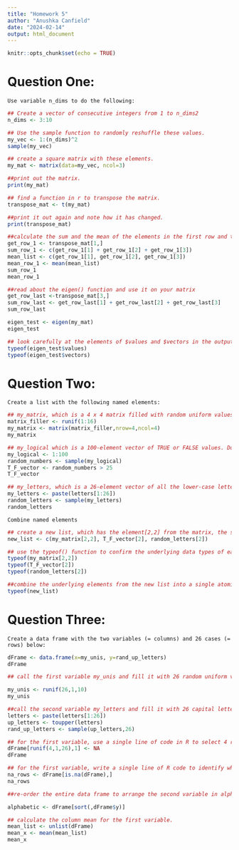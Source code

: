 ```yaml
---
title: "Homework 5"
author: "Anushka Canfield"
date: "2024-02-14"
output: html_document
---
```


```r
knitr::opts_chunk$set(echo = TRUE)
```

# Question One: 
```
Use variable n_dims to do the following:
```
```r
## Create a vector of consecutive integers from 1 to n_dims2
n_dims <- 3:10

## Use the sample function to randomly reshuffle these values.
my_vec <- 1:(n_dims)^2
sample(my_vec)

## create a square matrix with these elements.
my_mat <- matrix(data=my_vec, ncol=3)

##print out the matrix.
print(my_mat)

## find a function in r to transpose the matrix.
transpose_mat <- t(my_mat)

##print it out again and note how it has changed.
print(transpose_mat)

##calculate the sum and the mean of the elements in the first row and then the last row.
get_row_1 <- transpose_mat[1,]
sum_row_1 <- c(get_row_1[1] + get_row_1[2] + get_row_1[3])
mean_list <- c(get_row_1[1], get_row_1[2], get_row_1[3])
mean_row_1 <- mean(mean_list)
sum_row_1
mean_row_1

##read about the eigen() function and use it on your matrix
get_row_last <-transpose_mat[3,]
sum_row_last <- get_row_last[1] + get_row_last[2] + get_row_last[3]
sum_row_last

eigen_test <- eigen(my_mat)
eigen_test

## look carefully at the elements of $values and $vectors in the output. What kind of numbers are these?
typeof(eigen_test$values)
typeof(eigen_test$vectors)

```

# Question Two:
```
Create a list with the following named elements:
```

```r
## my_matrix, which is a 4 x 4 matrix filled with random uniform values
matrix_filler <- runif(1:16)
my_matrix <- matrix(matrix_filler,nrow=4,ncol=4)
my_matrix

## my_logical which is a 100-element vector of TRUE or FALSE values. Do this efficiently by setting up a vector of random values and then applying an inequality to it.
my_logical <- 1:100
random_numbers <- sample(my_logical)
T_F_vector <- random_numbers > 25
T_F_vector

## my_letters, which is a 26-element vector of all the lower-case letters in random order.
my_letters <- paste(letters[1:26])
random_letters <- sample(my_letters)
random_letters

```
```
Combine named elements
```

```r
## create a new list, which has the element[2,2] from the matrix, the second element of the logical vector, and the second element of the letters vector.
new_list <- c(my_matrix[2,2], T_F_vector[2], random_letters[2])

## use the typeof() function to confirm the underlying data types of each component in this list
typeof(my_matrix[2,2])
typeof(T_F_vector[2])
typeof(random_letters[2])

##combine the underlying elements from the new list into a single atomic vector with the c() function. What is the data type of this vector?
typeof(new_list)

```

# Question Three:
```
Create a data frame with the two variables (= columns) and 26 cases (= rows) below:
```

```r

dFrame <- data.frame(x=my_unis, y=rand_up_letters)
dFrame

## call the first variable my_unis and fill it with 26 random uniform values from 0 to 10

my_unis <- runif(26,1,10)
my_unis

##call the second variable my_letters and fill it with 26 capital letters in random order.
letters <- paste(letters[1:26])
up_letters <- toupper(letters)
rand_up_letters <- sample(up_letters,26)

## for the first variable, use a single line of code in R to select 4 random rows and replace the numerical values in those rows with NA.
dFrame[runif(4,1,26),1] <- NA
dFrame

## for the first variable, write a single line of R code to identify which rows have the missing values.
na_rows <- dFrame[is.na(dFrame),]
na_rows

##re-order the entire data frame to arrange the second variable in alphabetical order

alphabetic <- dFrame[sort(,dFrame$y)]

## calculate the column mean for the first variable.
mean_list <- unlist(dFrame)
mean_x <- mean(mean_list)
mean_x


```





